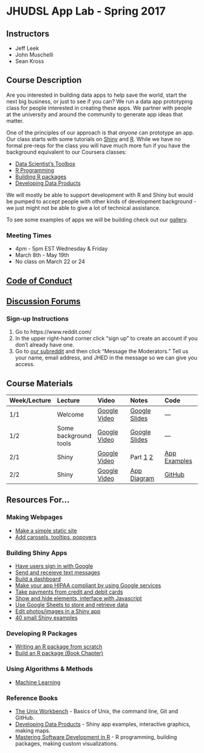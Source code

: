 # JHUDSL App Lab - Spring 2017

## Instructors

- Jeff Leek
- John Muschelli
- Sean Kross

## Course Description

Are you interested in building data apps to help save the world, start the next 
big business, or just to see if you can? We run a data app prototyping class 
for people interested in creating these apps. We partner with people at the 
university and around the community to generate app ideas that matter.

One of the principles of our approach is that _anyone_ can prototype an app. 
Our class starts with some tutorials on [Shiny](https://shiny.rstudio.com/) and [R](https://www.r-project.org/). While we have no formal pre-reqs for the class
you will have much more fun if you have the background equivalent to our 
Coursera classes: 

- [Data Scientist's Toolbox](https://www.coursera.org/learn/data-scientists-tools)
- [R Programming](https://www.coursera.org/learn/r-programming)
- [Building R packages](https://www.coursera.org/learn/r-packages)
- [Developing Data Products](https://www.coursera.org/learn/data-products)

We will mostly be able to support development with R and Shiny but would be 
pumped to accept people with other kinds of development background - we just 
might not be able to give a lot of technical assistance. 

To see some examples of apps we will be building check out our [gallery](http://jhudatascience.org/data_app_gallery.html).

### Meeting Times

- 4pm - 5pm EST Wednesday & Friday
- March 8th - May 19th
- No class on March 22 or 24

## [Code of Conduct](code-of-conduct.html)

## [Discussion Forums](https://www.reddit.com/r/jhudatascience/)

### Sign-up Instructions

1. Go to https://www.reddit.com/
2. In the upper right-hand corner click "sign up" to create an account if you
don't already have one.
3. Go to [our subreddit](https://www.reddit.com/r/jhudatascience/) and then
click "Message the Moderators." Tell us your name, email address, and JHED in
the message so we can give you access.

## Course Materials

| Week/Lecture  | Lecture  |  Video | Notes | Code |
|:------------|:------------|:------------|:------------|:------------|
| 1/1 | Welcome | [Google Video](https://drive.google.com/file/d/0B07kTBXc1TG1LWtFQlFPSk5xaDg/view?usp=sharing) | [Google Slides](https://docs.google.com/presentation/d/1GmvPdhzf2SA3kUvxy1UDtucBPUXogWtQ5bUlKID5Nx0/edit?usp=sharing) | --- |
| 1/2 | Some background tools | [Google Video](https://drive.google.com/file/d/0B07kTBXc1TG1aWZyeC1rVjJLUXM/view?usp=sharing) | [Google Slides](https://docs.google.com/presentation/d/1s-z3FuEmIwgJfHCEr2wKKLXnetPHpxs8avRmmTL5hwo/edit?usp=sharing)| --- | 
| 2/1 | Shiny | [Google Video]() | Part [1](https://datasciencespecialization.github.io/Developing_Data_Products/Shiny_Part_1/Shiny_Part_1.html) [2](https://datasciencespecialization.github.io/Developing_Data_Products/Shiny_Part_2/Shiny_Part_2.html) | [App Examples](shiny.html) | 
| 2/2 | Shiny | [Google Video]() | [App Diagram](https://docs.google.com/drawings/d/1cFWCMyqRFvE1p1VcU_7VljG1JmnuxjcovSxbExbkM1w/edit?usp=sharing) | [GitHub](https://github.com/seankross/simple-text) | 

## Resources For...

### Making Webpages

- [Make a simple static site](http://rmarkdown.rstudio.com/rmarkdown_websites.html)
- [Add carosels, tooltips, popovers](https://ijlyttle.github.io/bsplus/index.html)

### Building Shiny Apps

- [Have users sign in with Google](https://lesliemyint.wordpress.com/2017/01/01/creating-a-shiny-app-with-google-login/)
- [Send and receieve text messages](https://github.com/seankross/twilio)
- [Build a dashboard](http://lenkiefer.com/2017/01/22/build-flex)
- [Make your app HIPAA compliant by using Google services](https://static.googleusercontent.com/media/gsuite.google.com/en//terms/2015/1/hipaa_implementation_guide.pdf)
- [Take payments from credit and debit cards](https://github.com/MarkEdmondson1234/stripeR)
- [Show and hide elements, interface with Javascript](https://github.com/daattali/shinyjs)
- [Use Google Sheets to store and retrieve data](https://github.com/jennybc/googlesheets/tree/master/inst/shiny-examples)
- [Edit photos/images in a Shiny app](https://jfiksel.github.io/2017-02-26-cropping_images_with_a_shiny_app/)
- [40 small Shiny examples](http://zevross.com/blog/2016/04/19/r-powered-web-applications-with-shiny-a-tutorial-and-cheat-sheet-with-40-example-apps/)

### Developing R Packages

- [Writing an R package from scratch](https://hilaryparker.com/2014/04/29/writing-an-r-package-from-scratch/)
- [Build an R package (Book Chapter)](https://bookdown.org/rdpeng/RProgDA/building-r-packages.html)

### Using Algorithms & Methods

- [Machine Learning](http://will-stanton.com/machine-learning-with-r-an-irresponsibly-fast-tutorial/)

### Reference Books

- [The Unix Workbench](http://seankross.com/the-unix-workbench/) - Basics of
Unix, the command line, Git and GitHub.
- [Developing Data Products](https://datasciencespecialization.github.io/Developing_Data_Products/) - Shiny app examples, interactive graphics, making maps.
- [Mastering Software Development in R](https://bookdown.org/rdpeng/RProgDA/) - R programming, building packages, making custom visualizations.
